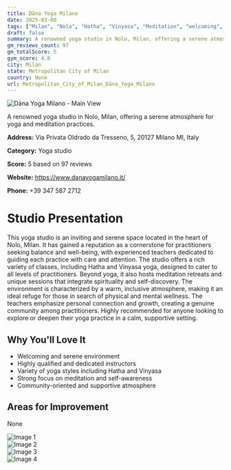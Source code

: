 ```yaml
---
title: Dāna Yoga Milano
date: 2025-03-08
tags: ["Milan", "Nolo", "Hatha", "Vinyasa", "Meditation", "welcoming", "intimate", "Milan"]  
draft: false
summary: A renowned yoga studio in Nolo, Milan, offering a serene atmosphere for yoga and meditation practices.
gm_reviews_count: 97
gm_totalScore: 5
gym_score: 4.8
city: Milan
state: Metropolitan City of Milan
country: None
url: Metropolitan_City_of_Milan_Dāna_Yoga_Milano
---
```


<div className="aspect-[16/9] relative my-8">
  <img 
    src="https://lh5.googleusercontent.com/p/AF1QipMP_a4z6sWbytE9MNA-73tTcv4UbVPp_CZ1QOJd=w1920-h1080-k-no"
    alt="Dāna Yoga Milano - Main View"
    className="object-cover absolute inset-0 w-full h-full rounded-lg"
  />
</div>

A renowned yoga studio in Nolo, Milan, offering a serene atmosphere for yoga and meditation practices.

**Address:** Via Privata Oldrado da Tresseno, 5, 20127 Milano MI, Italy

**Category:** Yoga studio

**Score:** 5 based on 97 reviews

**Website:** https://www.danayogamilano.it/

**Phone:** +39 347 587 2712

# Studio Presentation

This yoga studio is an inviting and serene space located in the heart of Nolo, Milan. It has gained a reputation as a cornerstone for practitioners seeking balance and well-being, with experienced teachers dedicated to guiding each practice with care and attention. The studio offers a rich variety of classes, including Hatha and Vinyasa yoga, designed to cater to all levels of practitioners. Beyond yoga, it also hosts meditation retreats and unique sessions that integrate spirituality and self-discovery. The environment is characterized by a warm, inclusive atmosphere, making it an ideal refuge for those in search of physical and mental wellness. The teachers emphasize personal connection and growth, creating a genuine community among practitioners. Highly recommended for anyone looking to explore or deepen their yoga practice in a calm, supportive setting.

## Why You'll Love It

- Welcoming and serene environment
- Highly qualified and dedicated instructors
- Variety of yoga styles including Hatha and Vinyasa
- Strong focus on meditation and self-awareness
- Community-oriented and supportive atmosphere

## Areas for Improvement

None

<div className="grid grid-cols-1 xl:grid-cols-2 gap-4 my-8">
<div className="aspect-[4/3] relative"><img src="https://lh5.googleusercontent.com/p/AF1QipNDmoqfzSNeSr-AnR_0JdVOgQ4H3gOh50xv-YwG=w1920-h1080-k-no" alt="Image 1" className="object-cover absolute inset-0 w-full h-full rounded-lg" /></div>
<div className="aspect-[4/3] relative"><img src="https://lh5.googleusercontent.com/p/AF1QipMyEQfKi9I5SfPuabi-r4hspr2y54Fe_kPSa_vy=w1920-h1080-k-no" alt="Image 2" className="object-cover absolute inset-0 w-full h-full rounded-lg" /></div>
<div className="aspect-[4/3] relative"><img src="https://lh5.googleusercontent.com/p/AF1QipOfmyrfsoasWNDSY93Rkru86IvtgCp4SJGc1fik=w1920-h1080-k-no" alt="Image 3" className="object-cover absolute inset-0 w-full h-full rounded-lg" /></div>
<div className="aspect-[4/3] relative"><img src="https://lh5.googleusercontent.com/p/AF1QipNo_6Uody-RyCEBImlOfR6DQStG1a_YfurXtdwK=w1920-h1080-k-no" alt="Image 4" className="object-cover absolute inset-0 w-full h-full rounded-lg" /></div>
</div>